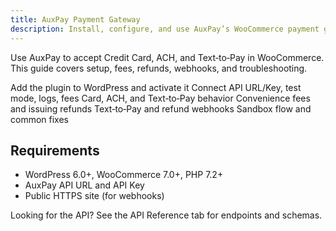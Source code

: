 ```yaml
---
title: AuxPay Payment Gateway
description: Install, configure, and use AuxPay’s WooCommerce payment gateway plugin.
---
```


Use AuxPay to accept Credit Card, ACH, and Text‑to‑Pay in WooCommerce. This guide covers setup, fees, refunds, webhooks, and troubleshooting.

<CardGroup cols={2}>
  <Card title="Install & Activate" icon="download" href="/integrations/woocommerce/install-activate">
    Add the plugin to WordPress and activate it
  </Card>
  <Card title="Configure" icon="sliders" href="/integrations/woocommerce/configure">
    Connect API URL/Key, test mode, logs, fees
  </Card>
  <Card title="Payment Methods" icon="credit-card" href="/integrations/woocommerce/payment-methods">
    Card, ACH, and Text‑to‑Pay behavior
  </Card>
  <Card title="Fees & Refunds" icon="receipt" href="/integrations/woocommerce/fees">
    Convenience fees and issuing refunds
  </Card>
  <Card title="Webhooks" icon="link" href="/integrations/woocommerce/webhooks">
    Text‑to‑Pay and refund webhooks
  </Card>
  <Card title="Testing & Troubleshooting" icon="wrench" href="/integrations/woocommerce/testing">
    Sandbox flow and common fixes
  </Card>
</CardGroup>

## Requirements
- WordPress 6.0+, WooCommerce 7.0+, PHP 7.2+
- AuxPay API URL and API Key
- Public HTTPS site (for webhooks)

<Callout type="info">
Looking for the API? See the API Reference tab for endpoints and schemas.
</Callout>
